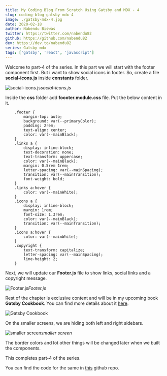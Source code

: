 ```yaml
---
title: My Coding Blog From Scratch Using Gatsby and MDX - 4
slug: coding-blog-gatsby-mdx-4
image: ./gatsby-mdx-4.jpg
date: 2020-02-18
author: Nabendu Biswas
twitter: https://twitter.com/nabendu82
github: https://github.com/nabendu82
dev: https://dev.to/nabendu82
series: Gatsby-mdx
tags: ['gatsby', 'react', 'javascript']
---
```


Welcome to part-4 of the series. In this part we will start with the footer component first. But i want to show social icons in footer. So, create a file **social-icons.js** inside **constants** folder.

![social-icons.js](https://ik.imagekit.io/thewebdev/thewebdev/4/1_y_BOuIhsj-.png)*social-icons.js*

Inside the **css** folder add **foooter.module.css** file. Put the below content in it.

<div className={styles.code__block}>

```
    .footer {
        margin-top: auto;
        background: var(--primaryColor);
        padding: 2rem;
        text-align: center;
        color: var(--mainBlack);
    }
    .links a {
        display: inline-block;
        text-decoration: none;
        text-transform: uppercase;
        color: var(--mainBlack);
        margin: 0.5rem 1rem;
        letter-spacing: var(--mainSpacing);
        transition: var(--mainTransition);
        font-weight: bold;
    }
    .links a:hover {
        color: var(--mainWhite);
    }
    .icons a {
        display: inline-block;
        margin: 1rem;
        font-size: 1.3rem;
        color: var(--mainBlack);
        transition: var(--mainTransition);
    }
    .icons a:hover {
        color: var(--mainWhite);
    }
    .copyright {
        text-transform: capitalize;
        letter-spacing: var(--mainSpacing);
        line-height: 2;
    }
```

</div>

Next, we will update our **Footer.js** file to show links, social links and a copyright message.

![Footer.js](https://ik.imagekit.io/thewebdev/thewebdev/4/2_DlyZxDBPk.png)*Footer.js*

Rest of the chapter is exclusive content and will be in my upcoming book **Gatsby Cookbook**. You can find more details about it [here](https://dev.to/nabendu82/my-one-year-of-work-gatsby-cookbook-3651).

<div className={styles.image__small}>

![Gatsby Cookbook](https://res.cloudinary.com/dxkxvfo2o/image/upload/v1589892514/Gatsby_rnjo2t.png)

</div>

On the smaller screens, we are hiding both left and right sidebars.

<div className={styles.image__small}>

![smaller screen](https://ik.imagekit.io/thewebdev/thewebdev/4/8_hAg8_CucK.png)*smaller screen*

</div>

The border colors and lot other things will be changed later when we built the components.

This completes part-4 of the series.

You can find the code for the same in [this](https://github.com/nabendu82/thewebdev-public) github repo.
